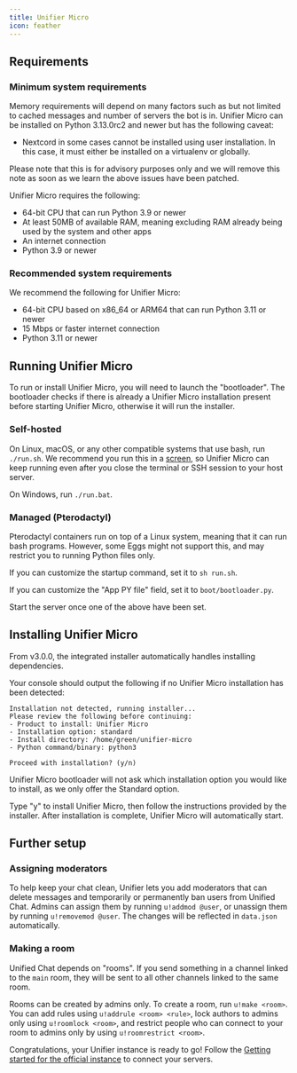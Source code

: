 ```yaml
---
title: Unifier Micro
icon: feather
---
```


## Requirements

### Minimum system requirements

<Warning>
Memory requirements will depend on many factors such as but not limited to cached messages and number of servers the bot is in.
</Warning>

<Info>
Unifier Micro can be installed on Python 3.13.0rc2 and newer but has the following caveat:

* Nextcord in some cases cannot be installed using user installation. In this case, it must either be installed on a virtualenv or globally.

Please note that this is for advisory purposes only and we will remove this note as soon as we learn the above issues have been patched.
</Info>

Unifier Micro requires the following:

* 64-bit CPU that can run Python 3.9 or newer
* At least 50MB of available RAM, meaning excluding RAM already being used by the system and other apps
* An internet connection
* Python 3.9 or newer

### Recommended system requirements

We recommend the following for Unifier Micro:

* 64-bit CPU based on x86\_64 or ARM64 that can run Python 3.11 or newer
* 15 Mbps or faster internet connection
* Python 3.11 or newer

## Running Unifier Micro

To run or install Unifier Micro, you will need to launch the "bootloader". The bootloader checks if there is already a Unifier Micro installation present before starting Unifier Micro, otherwise it will run the installer.

### Self-hosted

On Linux, macOS, or any other compatible systems that use bash, run `./run.sh`. We recommend you run this in a [screen](https://www.gnu.org/software/screen/manual/screen.html), so Unifier Micro can keep running even after you close the terminal or SSH session to your host server.

On Windows, run `./run.bat`.

### Managed (Pterodactyl)

Pterodactyl containers run on top of a Linux system, meaning that it can run bash programs. However, some Eggs might not support this, and may restrict you to running Python files only.

If you can customize the startup command, set it to `sh run.sh`.&#x20;

If you can customize the "App PY file" field, set it to `boot/bootloader.py`.

Start the server once one of the above have been set.

## Installing Unifier Micro

From v3.0.0, the integrated installer automatically handles installing dependencies.

Your console should output the following if no Unifier Micro installation has been detected:

```text Console output
Installation not detected, running installer...
Please review the following before continuing:
- Product to install: Unifier Micro
- Installation option: standard
- Install directory: /home/green/unifier-micro
- Python command/binary: python3

Proceed with installation? (y/n)
```

Unifier Micro bootloader will not ask which installation option you would like to install, as we only offer the Standard option.

Type "y" to install Unifier Micro, then follow the instructions provided by the installer. After installation is complete, Unifier Micro will automatically start.

## Further setup

### Assigning moderators

To help keep your chat clean, Unifier lets you add moderators that can delete messages and temporarily or permanently ban users from Unified Chat. Admins can assign them by running `u!addmod @user`, or unassign them by running `u!removemod @user`. The changes will be reflected in `data.json` automatically.

### Making a room

Unified Chat depends on "rooms". If you send something in a channel linked to the `main` room, they will be sent to all other channels linked to the same room.

Rooms can be created by admins only. To create a room, run `u!make <room>`. You can add rules using `u!addrule <room> <rule>`, lock authors to admins only using `u!roomlock <room>`, and restrict people who can connect to your room to admins only by using `u!roomrestrict <room>`.

Congratulations, your Unifier instance is ready to go! Follow the [Getting started for the official instance](../../setup/existing/introduction/) to connect your servers.
